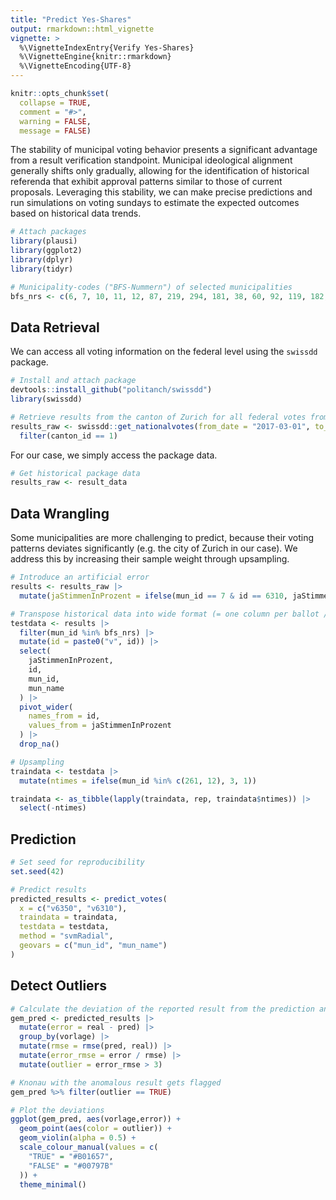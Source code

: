 ```yaml
---
title: "Predict Yes-Shares"
output: rmarkdown::html_vignette
vignette: >
  %\VignetteIndexEntry{Verify Yes-Shares}
  %\VignetteEngine{knitr::rmarkdown}
  %\VignetteEncoding{UTF-8}
---
```



```r

knitr::opts_chunk$set(
  collapse = TRUE,
  comment = "#>",
  warning = FALSE, 
  message = FALSE)

```

The stability of municipal voting behavior presents a significant advantage from a result verification standpoint. Municipal ideological alignment generally shifts only gradually, allowing for the identification of historical referenda that exhibit approval patterns similar to those of current proposals. Leveraging this stability, we can make precise predictions and run simulations on voting sundays to estimate the expected outcomes based on historical data trends.

```r

# Attach packages
library(plausi)
library(ggplot2)
library(dplyr)
library(tidyr)

# Municipality-codes ("BFS-Nummern") of selected municipalities
bfs_nrs <- c(6, 7, 10, 11, 12, 87, 219, 294, 181, 38, 60, 92, 119, 182, 218, 261)

```

## Data Retrieval

We can access all voting information on the federal level using the `swissdd` package.

```r

# Install and attach package
devtools::install_github("politanch/swissdd")
library(swissdd)

# Retrieve results from the canton of Zurich for all federal votes from 2017-03-01 until 2020-09-27
results_raw <- swissdd::get_nationalvotes(from_date = "2017-03-01", to_date = "2020-09-27") |> 
  filter(canton_id == 1)

```

For our case, we simply access the package data.

```r

# Get historical package data
results_raw <- result_data

```

## Data Wrangling

Some municipalities are more challenging to predict, because their voting patterns deviates significantly (e.g. the city of Zurich in our case). We address this by increasing their sample weight through upsampling.

```r

# Introduce an artificial error
results <- results_raw |> 
  mutate(jaStimmenInProzent = ifelse(mun_id == 7 & id == 6310, jaStimmenInProzent + 15, jaStimmenInProzent))

# Transpose historical data into wide format (= one column per ballot / vote topic)
testdata <- results |> 
  filter(mun_id %in% bfs_nrs) |>  
  mutate(id = paste0("v", id)) |> 
  select(
    jaStimmenInProzent, 
    id, 
    mun_id, 
    mun_name
  ) |> 
  pivot_wider(
    names_from = id, 
    values_from = jaStimmenInProzent
  ) |>  
  drop_na()

# Upsampling
traindata <- testdata |> 
  mutate(ntimes = ifelse(mun_id %in% c(261, 12), 3, 1)) 

traindata <- as_tibble(lapply(traindata, rep, traindata$ntimes)) |> 
  select(-ntimes)

```

## Prediction

```r

# Set seed for reproducibility
set.seed(42)

# Predict results
predicted_results <- predict_votes(
  x = c("v6350", "v6310"),
  traindata = traindata, 
  testdata = testdata,
  method = "svmRadial",
  geovars = c("mun_id", "mun_name")
)

```

## Detect Outliers

```r

# Calculate the deviation of the reported result from the prediction and flag values that deviate by more than three RMSE as anomalous
gem_pred <- predicted_results |> 
  mutate(error = real - pred) |>  
  group_by(vorlage) |> 
  mutate(rmse = rmse(pred, real)) |>  
  mutate(error_rmse = error / rmse) |>    
  mutate(outlier = error_rmse > 3)

# Knonau with the anomalous result gets flagged
gem_pred %>% filter(outlier == TRUE)

# Plot the deviations
ggplot(gem_pred, aes(vorlage,error)) +
  geom_point(aes(color = outlier)) +
  geom_violin(alpha = 0.5) +
  scale_colour_manual(values = c(
    "TRUE" = "#B01657",
    "FALSE" = "#00797B"
  )) +
  theme_minimal()

```
